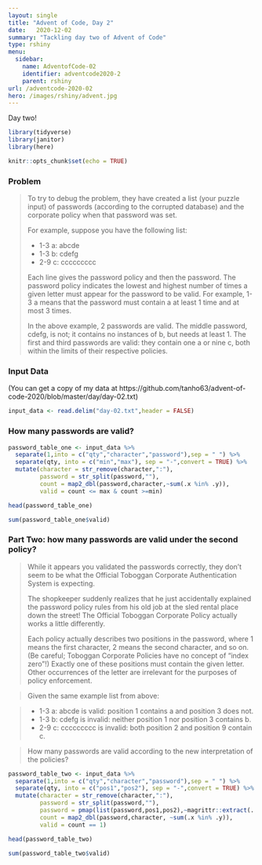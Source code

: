 ```yaml
---
layout: single
title: "Advent of Code, Day 2"
date:   2020-12-02
summary: "Tackling day two of Advent of Code"
type: rshiny
menu:
  sidebar:
    name: AdventofCode-02
    identifier: adventcode2020-2
    parent: rshiny
url: /adventcode-2020-02
hero: /images/rshiny/advent.jpg
---
```


Day two!

```r
library(tidyverse)
library(janitor)
library(here)

knitr::opts_chunk$set(echo = TRUE)
```

### Problem

> To try to debug the problem, they have created a list (your puzzle input) of passwords (according to the corrupted database) and the corporate policy when that password was set.
>
> For example, suppose you have the following list:
>
> - 1-3 a: abcde
> - 1-3 b: cdefg
> - 2-9 c: ccccccccc
>
>Each line gives the password policy and then the password. The password policy indicates the lowest and highest number of times a given letter must appear for the password to be valid. For example, 1-3 a means that the password must contain a at least 1 time and at most 3 times.
>
>In the above example, 2 passwords are valid. The middle password, cdefg, is not; it contains no instances of b, but needs at least 1. The first and third passwords are valid: they contain one a or nine c, both within the limits of their respective policies.

### Input Data

(You can get a copy of my data at https://github.com/tanho63/advent-of-code-2020/blob/master/day/day-02.txt)

```r
input_data <- read.delim("day-02.txt",header = FALSE)
```

### How many passwords are valid?

```r
password_table_one <- input_data %>% 
  separate(1,into = c("qty","character","password"),sep = " ") %>% 
  separate(qty, into = c("min","max"), sep = "-",convert = TRUE) %>% 
  mutate(character = str_remove(character,":"),
         password = str_split(password,""),
         count = map2_dbl(password,character,~sum(.x %in% .y)),
         valid = count <= max & count >=min)

head(password_table_one)

sum(password_table_one$valid)
```

### Part Two: how many passwords are valid under the second policy?

>While it appears you validated the passwords correctly, they don't seem to be what the Official Toboggan Corporate Authentication System is expecting.
>
>The shopkeeper suddenly realizes that he just accidentally explained the password policy rules from his old job at the sled rental place down the street! The Official Toboggan Corporate Policy actually works a little differently.
>
>Each policy actually describes two positions in the password, where 1 means the first character, 2 means the second character, and so on. (Be careful; Toboggan Corporate Policies have no concept of "index zero"!) Exactly one of these positions must contain the given letter. Other occurrences of the letter are irrelevant for the purposes of policy enforcement.

> Given the same example list from above:

>    - 1-3 a: abcde is valid: position 1 contains a and position 3 does not.
>    - 1-3 b: cdefg is invalid: neither position 1 nor position 3 contains b.
>    - 2-9 c: ccccccccc is invalid: both position 2 and position 9 contain c.

>How many passwords are valid according to the new interpretation of the policies?

```r
password_table_two <- input_data %>% 
  separate(1,into = c("qty","character","password"),sep = " ") %>% 
  separate(qty, into = c("pos1","pos2"), sep = "-",convert = TRUE) %>% 
  mutate(character = str_remove(character,":"),
         password = str_split(password,""),
         password = pmap(list(password,pos1,pos2),~magrittr::extract(..1,c(..2,..3))),
         count = map2_dbl(password,character, ~sum(.x %in% .y)),
         valid = count == 1)

head(password_table_two)

sum(password_table_two$valid)
```
